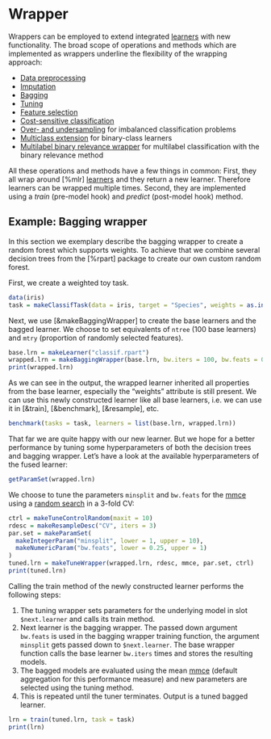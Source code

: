 # Wrapper

Wrappers can be employed to extend integrated [learners](&makeLearner) with new functionality.
The broad scope of operations and methods which are implemented as wrappers underline the flexibility of the wrapping approach:

* [Data preprocessing](preproc.md)
* [Imputation](impute.md)
* [Bagging](bagging.md)
* [Tuning](tune.md)
* [Feature selection](feature_selection.md)
* [Cost-sensitive classification](cost_sensitive_classif.md)
* [Over- and undersampling](over_and_undersampling.md) for imbalanced classification problems
* [Multiclass extension](&makeMulticlassWrapper) for binary-class learners
* [Multilabel binary relevance wrapper](&makeMultilabelBinaryRelevanceWrapper) for multilabel
classification with the binary relevance method

All these operations and methods have a few things in common:
First, they all wrap around [%mlr] [learners](&makeLearner) and they return a new learner.
Therefore learners can be wrapped multiple times.
Second, they are implemented using a *train* (pre-model hook) and *predict* (post-model hook) method.

## Example: Bagging wrapper

In this section we exemplary describe the bagging wrapper to create a random forest which supports weights.
To achieve that we combine several decision trees from the [%rpart] package to create our own custom random forest.

First, we create a weighted toy task.
```r
data(iris)
task = makeClassifTask(data = iris, target = "Species", weights = as.integer(iris$Species))
```
Next, we use [&makeBaggingWrapper] to create the base learners and the bagged learner.
We choose to set equivalents of `ntree` (100 base learners) and `mtry` (proportion of randomly selected features).
```r
base.lrn = makeLearner("classif.rpart")
wrapped.lrn = makeBaggingWrapper(base.lrn, bw.iters = 100, bw.feats = 0.5)
print(wrapped.lrn)
```
As we can see in the output, the wrapped learner inherited all properties from the base learner, especially the "weights" attribute is still present.
We can use this newly constructed learner like all base learners, i.e. we can use it in [&train], [&benchmark], [&resample], etc.
```r
benchmark(tasks = task, learners = list(base.lrn, wrapped.lrn))
```

That far we are quite happy with our new learner.
But we hope for a better performance by tuning some hyperparameters of both the decision trees and bagging wrapper.
Let's have a look at the available hyperparameters of the fused learner:
```r
getParamSet(wrapped.lrn)
```
We choose to tune the parameters `minsplit` and `bw.feats` for the [mmce](measures.md) using a [random search](&TuneControl) in a 3-fold CV:
```r
ctrl = makeTuneControlRandom(maxit = 10)
rdesc = makeResampleDesc("CV", iters = 3)
par.set = makeParamSet(
  makeIntegerParam("minsplit", lower = 1, upper = 10),
  makeNumericParam("bw.feats", lower = 0.25, upper = 1)
)
tuned.lrn = makeTuneWrapper(wrapped.lrn, rdesc, mmce, par.set, ctrl)
print(tuned.lrn)
```

Calling the train method of the newly constructed learner performs the following steps:

1. The tuning wrapper sets parameters for the underlying model in slot `$next.learner` and calls its train method.
2. Next learner is the bagging wrapper. The passed down argument `bw.feats` is used in the bagging wrapper training function, the argument `minsplit` gets passed down to `$next.learner`.
   The base wrapper function calls the base learner `bw.iters` times and stores the resulting models.
3. The bagged models are evaluated using the mean [mmce](measures.md) (default aggregation for this performance measure) and new parameters are selected using the tuning method.
4. This is repeated until the tuner terminates. Output is a tuned bagged learner.

```r
lrn = train(tuned.lrn, task = task)
print(lrn)
```
